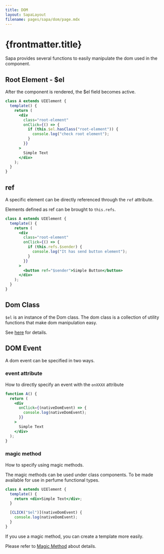 ```yaml
---
title: DOM
layout: SapaLayout
filename: pages/sapa/dom/page.mdx
---
```



# {frontmatter.title}

Sapa provides several functions to easily manipulate the dom used in the component.

## Root Element - $el

After the component is rendered, the $el field becomes active.

```jsx
class A extends UIElement {
  template() {
    return (
      <div
        class="root-element"
        onClick={() => {
          if (this.$el.hasClass("root-element")) {
            console.log("check root element");
          }
        }}
      >
        Simple Text
      </div>
    );
  }
}
```

## ref

A specific element can be directly referenced through the `ref` attribute.

Elements defined as ref can be brought to `this.refs`.

```jsx
class A extends UIElement {
  template() {
    return (
      <div
        class="root-element"
        onClick={() => {
          if (this.refs.$sender) {
            console.log("It has send button element");
          }
        }}
      >
        <button ref="$sender">Simple Button</button>
      </div>
    );
  }
}
```

## Dom Class

`$el` is an instance of the Dom class.
The dom class is a collection of utility functions that make dom manipulation easy.

See [here](/pages/sapa/api/dom/) for details.

## DOM Event

A dom event can be specified in two ways.

### event attribute

How to directly specify an event with the `onXXXX` attribute

```jsx
function A() {
  return (
    <div
      onClick={(nativeDomEvent) => {
        console.log(nativeDomEvent);
      }}
    >
      Simple Text
    </div>
  );
}
```

### magic method

How to specify using magic methods.

The magic methods can be used under class components. To be made available for use in perfume functional types.

```jsx
class A extends UIElement {
  template() {
    return <div>Simple Text</div>;
  }

  [CLICK("$el")](nativeDomEvent) {
    console.log(nativeDomEvent);
  }
}
```

If you use a magic method, you can create a template more easily.

Please refer to [Magic Method](../magic-method/) about details.
